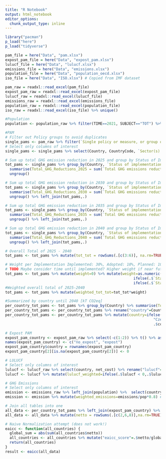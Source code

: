 ```yaml
---
title: "R Notebook"
output: html_notebook
editor_options: 
  chunk_output_type: inline
---
```


```r
library("pacman")
p_load("here")
p_load("tidyverse")
```


```r
pam_file = here("Data", "pam.xlsx")
expost_pam_file = here("Data", "expost_pam.xlsx")
lulucf_file = here("Data", "lulucf.xlsx")
emissions_file = here("Data", "emissions.xlsx")
population_file = here("Data", "population_oecd.xlsx")
iso_file = here("Data", "ISO.xlsx") # Copied from IMF dataset

```

```r
pam_raw = readxl::read_excel(pam_file)
expost_pam_raw = readxl::read_excel(expost_pam_file)
lulucf_raw = readxl::read_excel(lulucf_file)
emissions_raw = readxl::read_excel(emissions_file)
population_raw = readxl::read_excel(population_file)
iso_raw = readxl::read_excel(iso_file) %>% unique()

```


```r
#Population
population <- population_raw %>% filter(TIME==2021, SUBJECT=="TOT") %>% rename("ISO3"=LOCATION, "pop"=Value) %>% left_join(iso_raw) %>% select(ISO2, pop) %>% mutate(pop=pop*10**6)
```


```r
#PAM
# Filter out Policy groups to avoid duplicates
single_pams <- pam_raw %>% filter(`Single policy or measure, or group of measures`=="Single")
# Select only columns of interest
single_pams <- single_pams %>% select(Country, CountryCode, `Sector(s) affected`, `Status of implementation`, `Implementation period start`, `Implementation period finish`, c(32:47))

# Sum up total GHG emission reduction in 2025 and group by Status of Implementation (Implemented, Planned, Adopted, Expired, NA)
tot_pams <- single_pams %>% group_by(Country, `Status of implementation`) %>%
  summarise(Total_GHG_Reductions_2025 = sum(`Total GHG emissions reductions in 2025 (kt CO2eq/y)`, na.rm = TRUE)) %>%
  ungroup()

# Sum up total GHG emission reduction in 2030 and group by Status of Implementation (Implemented, Planned, Adopted, Expired, NA)
tot_pams <- single_pams %>% group_by(Country, `Status of implementation`) %>%
  summarise(Total_GHG_Reductions_2030 = sum(`Total GHG emissions reductions in 2030 (kt CO2eq/y)`, na.rm = TRUE)) %>%
  ungroup() %>% left_join(tot_pams,.)

# Sum up total GHG emission reduction in 2035 and group by Status of Implementation (Implemented, Planned, Adopted, Expired, NA)
tot_pams <- single_pams %>% group_by(Country, `Status of implementation`) %>%
  summarise(Total_GHG_Reductions_2035 = sum(`Total GHG emissions reductions in 2035 (kt CO2eq/y)`, na.rm = TRUE)) %>%
  ungroup() %>% left_join(tot_pams,.)

# Sum up total GHG emission reduction in 2040 and group by Status of Implementation (Implemented, Planned, Adopted, Expired, NA)
tot_pams <- single_pams %>% group_by(Country, `Status of implementation`) %>%
  summarise(Total_GHG_Reductions_2040 = sum(`Total GHG emissions reductions in 2040 (kt CO2eq/y)`, na.rm = TRUE)) %>%
  ungroup() %>% left_join(tot_pams,.)

# Overall Total of 2025 - 2040
tot_pams <- tot_pams %>% mutate(tot_tot = rowSums(.[c(3:6)], na.rm=TRUE))

# Weight per Implementation Implemented: 30%, Adopted: 10%, Planned: 10%, Expired & NA: 0%
# TODO Maybe consider time until implemented? Higher weight if near future?
tot_pams <- tot_pams %>% mutate(weight=0) %>% mutate(weight=as.numeric(ifelse(.$`Status of implementation` == "Implemented", 0.3,
                                                          ifelse(.$`Status of implementation` == "Adopted", 0.1,
                                                          ifelse(.$`Status of implementation` == "Planned", 0.1, .$weight)))))
#Weighted overall total of 2025-2040
tot_pams <- tot_pams %>% mutate(weighted_tot_tot=tot_tot*weight)

#Summarized by country until 2040 [kT CO2eq]
per_country_tot_pams <- tot_pams %>% group_by(Country) %>% summarise(Total_Weighted_Reduction = sum(weighted_tot_tot, na.rm=TRUE)*-1) %>% ungroup()
per_country_tot_pams <- per_country_tot_pams %>% rename("country"=Country)
per_country_tot_pams <- per_country_tot_pams %>% mutate(country=ifelse(.$country=="Czech Republic",
                                                                   "Czechia",
                                                                   .$country))
```

```r
# Expost PAM
expost_pam_country <- expost_pam_raw %>% select(-c(1:2)) %>% t() %>% as.data.frame() %>% select(c(2,4))
names(expost_pam_country) <- c("no_expost", "expost")
expost_pam_country$country = rownames(expost_pam_country)
expost_pam_country[2][is.na(expost_pam_country[2])] <- 0

```

```r
# LULUCF
# Select only columns of interest
lulucf <- lulucf_raw %>% select(country, net_cost) %>% rename("lulucf"=net_cost)
lulucf <- lulucf %>% mutate(lulucf_weighted=ifelse(.$lulucf < 0,.$lulucf*0.2,.$lulucf*0.6))

```

```r
# GHG Emissions
# Select only columns of interest
emission <- emissions_raw %>% left_join(population) %>%  select(country, emissions, pop)
emission <- emission %>% mutate(weighted_emissions=emissions/pop*0.8) # [kt CO2eq per capita]

```

```r
# Join all tables into one
all_data <- per_country_tot_pams %>% left_join(expost_pam_country) %>% left_join(lulucf) %>% left_join(emission)
all_data <- all_data %>% mutate(netto = rowSums(.[c(2,6,8)],na.rm=TRUE))
```

```r
# Naive Normalization attempt (does not work!)
eaicc <- function(all_countries) {
  global_sum = abs(sum(all_countries$netto))
  all_countries <- all_countries %>% mutate("eaicc_score"=.$netto/global_sum)
  return(all_countries)
}
result <- eaicc(all_data)
```

